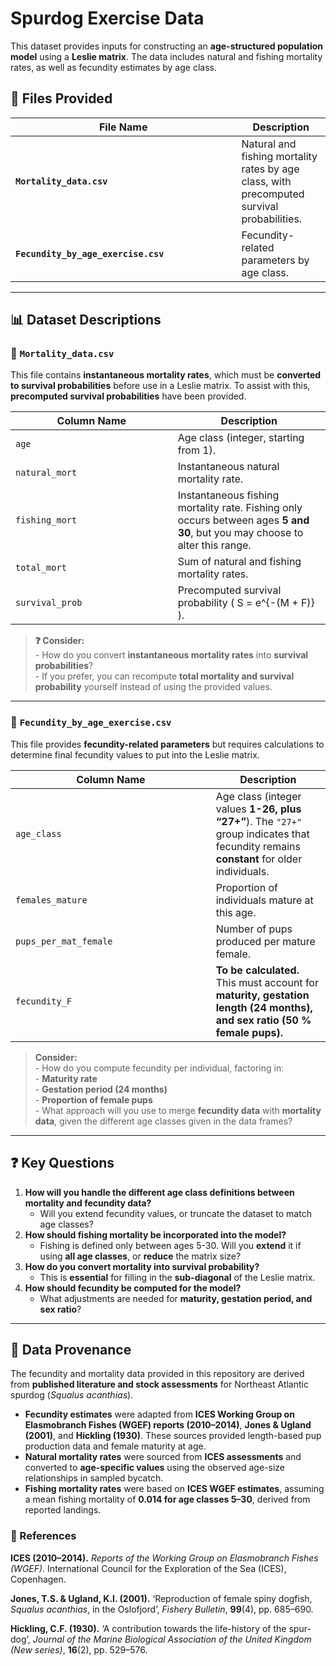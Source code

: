 # Spurdog Exercise Data

This dataset provides inputs for constructing an **age-structured population model** using a **Leslie matrix**. The data includes natural and fishing mortality rates, as well as fecundity estimates by age class.

## 📂 Files Provided
| File Name                     | Description |
|--------------------------------|-------------|
| **`Mortality_data.csv`**       | Natural and fishing mortality rates by age class, with precomputed survival probabilities. |
| **`Fecundity_by_age_exercise.csv`** | Fecundity-related parameters by age class. |

---

## 📊 Dataset Descriptions

### 🔹 `Mortality_data.csv`
This file contains **instantaneous mortality rates**, which must be **converted to survival probabilities** before use in a Leslie matrix. To assist with this, **precomputed survival probabilities** have been provided.

| Column Name   | Description |
|--------------|-------------|
| `age`        | Age class (integer, starting from 1). |
| `natural_mort` | Instantaneous natural mortality rate. |
| `fishing_mort` | Instantaneous fishing mortality rate. Fishing only occurs between ages **5 and 30**, but you may choose to alter this range. |
| `total_mort` | Sum of natural and fishing mortality rates. |
| `survival_prob` | Precomputed survival probability \( S = e^{-(M + F)} \). |

> **❓ Consider:**  
> - How do you convert **instantaneous mortality rates** into **survival probabilities**?  
> - If you prefer, you can recompute **total mortality and survival probability** yourself instead of using the provided values.  

---

### 🔹 `Fecundity_by_age_exercise.csv`
This file provides **fecundity-related parameters** but requires calculations to determine final fecundity values to put into the Leslie matrix.

| Column Name           | Description |
|-----------------------|-------------|
| `age_class`          | Age class (integer values **1-26, plus "27+"**). The `"27+"` group indicates that fecundity remains **constant** for older individuals. |
| `females_mature`     | Proportion of individuals mature at this age. |
| `pups_per_mat_female` | Number of pups produced per mature female. |
| `fecundity_F`        | **To be calculated.** This must account for **maturity, gestation length (24 months), and sex ratio (50 % female pups).** |

> **Consider:**  
> - How do you compute fecundity per individual, factoring in:  
>   - **Maturity rate**  
>   - **Gestation period (24 months)**  
>   - **Proportion of female pups**  
> - What approach will you use to merge **fecundity data** with **mortality data**, given the different age classes given in the data frames?

---

## ❓ Key Questions
1. **How will you handle the different age class definitions between mortality and fecundity data?**  
   - Will you extend fecundity values, or truncate the dataset to match age classes?

2. **How should fishing mortality be incorporated into the model?**  
   - Fishing is defined only between ages 5-30. Will you **extend** it if using **all age classes**, or **reduce** the matrix size?

3. **How do you convert mortality into survival probability?**  
   - This is **essential** for filling in the **sub-diagonal** of the Leslie matrix.

4. **How should fecundity be computed for the model?**  
   - What adjustments are needed for **maturity, gestation period, and sex ratio**?

---
## 📌 Data Provenance  

The fecundity and mortality data provided in this repository are derived from **published literature and stock assessments** for Northeast Atlantic spurdog (*Squalus acanthias*).  

- **Fecundity estimates** were adapted from **ICES Working Group on Elasmobranch Fishes (WGEF) reports (2010–2014)**, **Jones & Ugland (2001)**, and **Hickling (1930)**. These sources provided length-based pup production data and female maturity at age.  
- **Natural mortality rates** were sourced from **ICES assessments** and converted to **age-specific values** using the observed age-size relationships in sampled bycatch.  
- **Fishing mortality rates** were based on **ICES WGEF estimates**, assuming a mean fishing mortality of **0.014 for age classes 5–30**, derived from reported landings.  

### 📖 References  

**ICES (2010–2014).** *Reports of the Working Group on Elasmobranch Fishes (WGEF).* International Council for the Exploration of the Sea (ICES), Copenhagen.  

**Jones, T.S. & Ugland, K.I. (2001).** ‘Reproduction of female spiny dogfish, *Squalus acanthias*, in the Oslofjord’, *Fishery Bulletin*, **99**(4), pp. 685–690.  

**Hickling, C.F. (1930).** ‘A contribution towards the life-history of the spur-dog’, *Journal of the Marine Biological Association of the United Kingdom (New series)*, **16**(2), pp. 529–576.  
